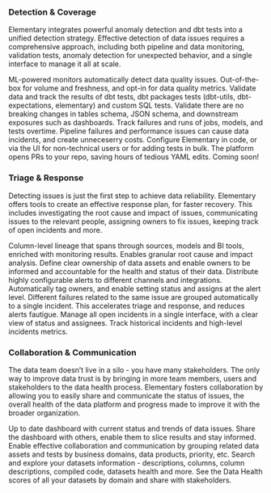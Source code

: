 
### Detection & Coverage

Elementary integrates powerful anomaly detection and dbt tests into a unified detection strategy.
Effective detection of data issues requires a comprehensive approach,
including both pipeline and data monitoring, validation tests,
anomaly detection for unexpected behavior, and a single interface to manage it all at scale.

<CardGroup cols={2}>
  <Card title="Anomaly Detection" href="cloud/features/anomaly-detection/monitors-overview">
    ML-powered monitors automatically detect data quality issues.
    Out-of-the-box for volume and freshness, and opt-in for data quality metrics.
  </Card>
  <Card title="Data Tests" href="cloud/features/data-tests/data-tests-overview">
    Validate data and track the results of dbt tests, dbt packages tests (dbt-utils, dbt-expectations, elementary) and custom SQL tests.  
  </Card>
  <Card title="Schema Validation" href="cloud/features/data-tests/schema-validation-test">
    Validate there are no breaking changes in tables schema, JSON schema, and downstream exposures such as dashboards.  
  </Card>
  <Card title="Runs & Performance" href="cloud/features/performance-monitoring/performance-monitoring">
    Track failures and runs of jobs, models, and tests overtime.
    Pipeline failures and performance issues can cause data incidents, and create unneceserry costs.
  </Card>
  <Card title="Code & UI Configuration" href="cloud/features/data-tests/data-tests-overview#test-configuration">
    Configure Elementary in code, or via the UI for non-technical users or for adding tests in bulk.
    The platform opens PRs to your repo, saving hours of tedious YAML edits.
  </Card>
  <Card title="Test Recommendations">
    Coming soon!
  </Card>
</CardGroup>

### Triage & Response

Detecting issues is just the first step to achieve data reliability.
Elementary offers tools to create an effective response plan, for faster recovery.
This includes investigating the root cause and impact of issues, communicating issues to the relevant people, assigning owners to fix issues, keeping track of open incidents and more.

<CardGroup cols={2}>
  <Card title="Data Lineage" href="cloud/features/data-lineage/lineage">
    Column-level lineage that spans through sources, models and BI tools, enriched with monitoring results. Enables granular root cause and impact analysis. 
  </Card>
  <Card title="Ownership" href="cloud/best-practices/governance-for-observability">
    Define clear ownership of data assets and enable owners to be informed and accountable for the health and status of their data.   
  </Card>
  <Card title="Actionable Alerts" href="cloud/features/alerts-and-incidents/alerts-and-incidents-overview">
    Distribute highly configurable alerts to different channels and integrations. 
    Automatically tag owners, and enable setting status and assigns at the alert level.  
  </Card>
  <Card title="Automated Grouping" href="cloud/features/alerts-and-incidents/incidents">
    Different failures related to the same issue are grouped automatically to a single incident.
    This accelerates triage and response, and reduces alerts fautigue.  
  </Card>
  <Card title="Incident Management" href="cloud/features/alerts-and-incidents/incident-management">
    Manage all open incidents in a single interface, with a clear view of status and assignees.
    Track historical incidents and high-level incidents metrics. 
  </Card>
</CardGroup>

### Collaboration & Communication

The data team doesn’t live in a silo - you have many stakeholders.
The only way to improve data trust is by bringing in more team members, users and stakeholders to the data health process.
Elementary fosters collaboration by allowing you to easily share and communicate the status of issues,
the overall health of the data platform and progress made to improve it with the broader organization.

<CardGroup cols={2}>
  <Card title="Overview Dashboard" href="cloud/features/collaboration-and-communication/data-observability-dashboard">
    Up to date dashboard with current status and trends of data issues. 
    Share the dashboard with others, enable them to slice results and stay informed.
  </Card>
  <Card title="Assets Tags" href="cloud/best-practices/governance-for-observability">
    Enable effective collaboration and communication by grouping related data assets and tests by business domains, data products, priority, etc.   
  </Card>
  <Card title="Data Catalog" href="cloud/features/collaboration-and-communication/catalog">
    Search and explore your datasets information - descriptions, columns, column descriptions, compiled code, datasets health and more.
  </Card>
  <Card title="Data Health Score" href="cloud/features/collaboration-and-communication/data-health">
    See the Data Health scores of all your datasets by domain and share with stakeholders.
  </Card>
</CardGroup>